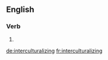 ==English==

===Verb===
{{head|en|present participle}}

# {{present participle of|interculturalize|lang=en|nocat=1}}

[[de:interculturalizing]]
[[fr:interculturalizing]]